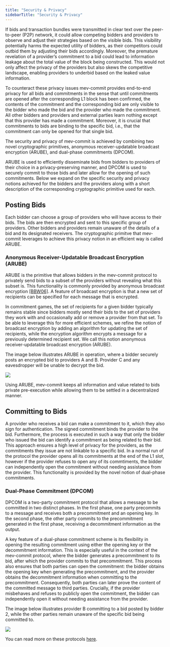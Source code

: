 ```yaml
---
title: "Security & Privacy"
sidebarTitle: "Security & Privacy"
---
```


If bids and transaction bundles were transmitted in clear text over the peer-to-peer (P2P) network, it could allow competing bidders and providers to observe and adjust their strategies based on the visible bids. This visibility potentially harms the expected utility of bidders, as their competitors could outbid them by adjusting their bids accordingly. Moreover, the premature revelation of a provider’s commitment to a bid could lead to information leakage about the total value of the block being constructed. This would not only affect the privacy of the providers but also skews the competitive landscape, enabling providers to underbid based on the leaked value information.

To counteract these privacy issues mev-commit provides end-to-end privacy for all bids and commitments in the sense that until commitments are opened after the corresponding L1 block has been confirmed, the contents of the commitment and the corresponding bid are only visible to the bidder who made the bid and the provider who made the commitment. All other bidders and providers and external parties learn nothing except that this provider has made a commitment. Moreover, it is crucial that commitments to bids are binding to the specific bid, i.e., that the commitment can only be opened for that single bid.

<Tip>The security and privacy of mev-commit is achieved by combining two novel cryptographic primitives, anonymous receiver-updatable broadcast encryption (ARUBE), and dual-phase commitments (DPCOM).</Tip>

ARUBE is used to efficiently disseminate bids from bidders to providers of their choice in a privacy-preserving manner, and DPCOM is used to securely commit to those bids and later allow for the opening of such commitments. Below we expand on the specific security and privacy notions achieved for the bidders and the providers along with a short description of the corresponding cryptographic primitive used for each.

## Posting Bids
Each bidder can choose a group of providers who will have access to their bids. The bids are then encrypted and sent to this specific group of providers. Other bidders and providers remain unaware of the details of a bid and its designated receivers. The cryptographic primitve that mev-commit leverages to achieve this privacy notion in an efficient way is called ARUBE. 

### Anonymous Receiver-Updatable Broadcast Encryption (ARUBE)

ARUBE is the primitive that allows bidders in the mev-commit protocol to privately send bids to a subset of the providers without revealing what this subset is. This functionality is commonly provided by anonymous broadcast encryption [[BBW06]](https://www.cs.utexas.edu/~bwaters/publications/papers/privatebe.pdf). A feature of broadcast encryption is that a new set of recipients can be specified for each message that is encrypted. 

In commitment games, the set of recipients for a given bidder typically remains stable since bidders mostly send their bids to the set of providers they work with and occasionally add or remove a provider from that set. To be able to leverage this for more efficient schemes, we refine the notion of broadcast encryption by adding an algorithm for updating the set of recipients, while the encryption algorithm encrypts a message for a previously determined recipient set. We call this notion anonymous receiver-updatable broadcast encryption (ARUBE).

The image below illustrates ARUBE in operation, where a bidder securely posts an encrypted bid to providers A and B. Provider C and any eavesdropper will be unable to decrypt the bid. 
<Frame>
  <img src="/images/ARUBE.png" />
</Frame>

Using ARUBE, mev-commit keeps all information and value related to bids private pre-execution while allowing them to be settled in a decentralized manner.

## Committing to Bids

A provider who receives a bid can make a commitment to it, which they also sign for authentication. The signed commitment binds the provider to the bid. Furthermore, the process is executed in such a way that only the bidder who issued the bid can identify a commitment as being related to their bid. This approach ensures a high level of privacy for the providers, as the commitments they issue are not linkable to a specific bid. In a normal run of the protocol the provider opens all its commitments at the end of the L1 slot, however if the provider refuses to open any of its commtiments, the bidder can independently open the commitment without needing assistance from the provider. This functionality is provided by the novel notion of dual-phase commitments.


### Dual-Phase Commitment (DPCOM)

DPCOM is a two-party commitment protocol that allows a message to be committed in two distinct phases. In the first phase, one party precommits to a message and receives both a precommitment and an opening key. In the second phase, the other party commits to the precommitment generated in the first phase, receiving a decommitment information as the output.

A key feature of a dual-phase commitment scheme is its flexibility in opening the resulting commitment using either the opening key or the decommitment information. This is especially useful in the context of the mev-commit protocol, where the bidder generates a precommitment to its bid, after which the provider commits to that precommitment. This process also ensures that both parties can open the commitment: the bidder obtains the opening key when generating the precommitment, and the provider obtains the decommitment information when committing to the precommitment. Consequently, both parties can later prove the content of the committed message to third parties. Crucially, if the provider misbehaves and refuses to publicly open the commitment, the bidder can independently open it without needing assistance from the provider.

The image below illustrates provider B committing to a bid posted by bidder 2, while the other parties remain unaware of the specific bid being committed to.
<Frame>
  <img src="/images/dpcom.png" />
</Frame>

You can read more on these protocols [here](https://mirror.xyz/preconf.eth/iz2J0uTXHhl8DiAkG-VLLwvCp-8qcc_Z7A8_4rU0A3g).
